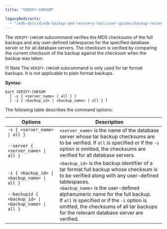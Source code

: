 ```yaml
---
title: "VERIFY-CHKSUM"

legacyRedirects:
  - "/edb-docs/d/edb-backup-and-recovery-tool/user-guides/backup-recovery-guide/2.6.1/verify_chksum.html"
---
```


<div id="verify_chksum" class="registered_link"></div>

The `VERIFY-CHKSUM` subcommand verifies the MD5 checksums of the full backups and any user-defined tablespaces for the specified database server or for all database servers. The checksum is verified by comparing the current checksum of the backup against the checksum when the backup was taken.

!!! Note
    The `VERIFY-CHKSUM` subcommand is only used for tar format backups. It is not applicable to plain format backups.

**Syntax:**

```text
bart VERIFY-CHKSUM
  [ -s { <server_name> | all } ]
  [ -i { <backup_id> | <backup_name> | all } ]
```

The following table describes the command options:

| Options                                                                                                      | Description                                                                                                                                                                                                                                                                                                                                                               |
| ------------------------------------------------------------------------------------------------------------ | ------------------------------------------------------------------------------------------------------------------------------------------------------------------------------------------------------------------------------------------------------------------------------------------------------------------------------------------------------------------------- |
| `-s { <server_name> \| all }`<br /><br />`--server { <server_name> \| all }`                                 | `<server_name>` is the name of the database server whose tar backup checksums are to be verified. If `all` is specified or if the `-s` option is omitted, the checksums are verified for all database servers.                                                                                                                                                            |
| `-i { <backup_id> \| <backup_name> \| all }`<br /><br />`--backupid { <backup_id> \| <backup_name> \| all }` | `<backup_id>` is the backup identifier of a tar format full backup whose checksum is to be verified along with any user-defined tablespaces.<br />`<backup_name>` is the user-defined alphanumeric name for the full backup.<br />If `all` is specified or if the `-i` option is omitted, the checksums of all tar backups for the relevant database server are verified. |
